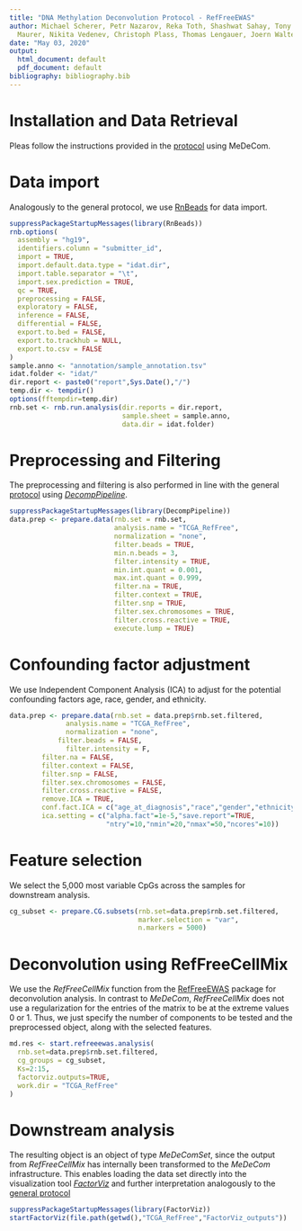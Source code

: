 ```yaml
---
title: "DNA Methylation Deconvolution Protocol - RefFreeEWAS"
author: Michael Scherer, Petr Nazarov, Reka Toth, Shashwat Sahay, Tony Kamoa, Valentin
  Maurer, Nikita Vedenev, Christoph Plass, Thomas Lengauer, Joern Walter, and Pavlo Lutsik
date: "May 03, 2020"
output:
  html_document: default
  pdf_document: default
bibliography: bibliography.bib
---
```


# Installation and Data Retrieval
Pleas follow the instructions provided in the [protocol](protocol.html) using MeDeCom.

# Data import
Analogously to the general protocol, we use [RnBeads](https://rnbeads.org) for data import.

```r
suppressPackageStartupMessages(library(RnBeads))
rnb.options(
  assembly = "hg19",
  identifiers.column = "submitter_id",
  import = TRUE,
  import.default.data.type = "idat.dir",
  import.table.separator = "\t",
  import.sex.prediction = TRUE,
  qc = TRUE,
  preprocessing = FALSE,
  exploratory = FALSE,
  inference = FALSE,
  differential = FALSE,
  export.to.bed = FALSE,
  export.to.trackhub = NULL,
  export.to.csv = FALSE
)
sample.anno <- "annotation/sample_annotation.tsv"
idat.folder <- "idat/"
dir.report <- paste0("report",Sys.Date(),"/")
temp.dir <- tempdir()
options(fftempdir=temp.dir)
rnb.set <- rnb.run.analysis(dir.reports = dir.report,
                            sample.sheet = sample.anno,
                            data.dir = idat.folder)
```

# Preprocessing and Filtering
The preprocessing and filtering is also performed in line with the general [protocol](protocol.html) using [*DecompPipeline*](https://github.com/CompEpigen/DecompPipeline).

```r
suppressPackageStartupMessages(library(DecompPipeline))
data.prep <- prepare.data(rnb.set = rnb.set,
                          analysis.name = "TCGA_RefFree",
                          normalization = "none",
                          filter.beads = TRUE,
                          min.n.beads = 3,
                          filter.intensity = TRUE,
                          min.int.quant = 0.001,
                          max.int.quant = 0.999,
                          filter.na = TRUE,
                          filter.context = TRUE,
                          filter.snp = TRUE,
                          filter.sex.chromosomes = TRUE,
                          filter.cross.reactive = TRUE,
                          execute.lump = TRUE)
```

# Confounding factor adjustment
We use Independent Component Analysis (ICA) to adjust for the potential confounding factors age, race, gender, and ethnicity.

```r
data.prep <- prepare.data(rnb.set = data.prep$rnb.set.filtered,
			  analysis.name = "TCGA_RefFree",
			  normalization = "none",
		  	filter.beads = FALSE,
			  filter.intensity = F,
        filter.na = FALSE,
        filter.context = FALSE,
        filter.snp = FALSE,
        filter.sex.chromosomes = FALSE,
        filter.cross.reactive = FALSE,
        remove.ICA = TRUE,
        conf.fact.ICA = c("age_at_diagnosis","race","gender","ethnicity"),
        ica.setting = c("alpha.fact"=1e-5,"save.report"=TRUE,
                        "ntry"=10,"nmin"=20,"nmax"=50,"ncores"=10))
```

# Feature selection
We select the 5,000 most variable CpGs across the samples for downstream analysis.

```r
cg_subset <- prepare.CG.subsets(rnb.set=data.prep$rnb.set.filtered,
                                marker.selection = "var",
                                n.markers = 5000)
```

# Deconvolution using RefFreeCellMix

We use the *RefFreeCellMix* function from the [RefFreeEWAS](https://cran.r-project.org/web/packages/RefFreeEWAS/index.html) package for deconvolution analysis. In contrast to *MeDeCom*, *RefFreeCellMix* does not use a regularization for the entries of the matrix to be at the extreme values 0 or 1. Thus, we just specify the number of components to be tested and the preprocessed object, along with the selected features.

```r
md.res <- start.refreeewas.analysis(
  rnb.set=data.prep$rnb.set.filtered,
  cg_groups = cg_subset,
  Ks=2:15,
  factorviz.outputs=TRUE,
  work.dir = "TCGA_RefFree"
)
```

# Downstream analysis

The resulting object is an object of type *MeDeComSet*, since the output from *RefFreeCellMix* has internally been transformed to the *MeDeCom* infrastructure. This enables loading the data set directly into the visualization tool [*FactorViz*](https://github.com/CompEpigen/FactorViz) and further interpretation analogously to the [general protocol](protocol.html)

```r
suppressPackageStartupMessages(library(FactorViz))
startFactorViz(file.path(getwd(),"TCGA_RefFree","FactorViz_outputs"))
```
